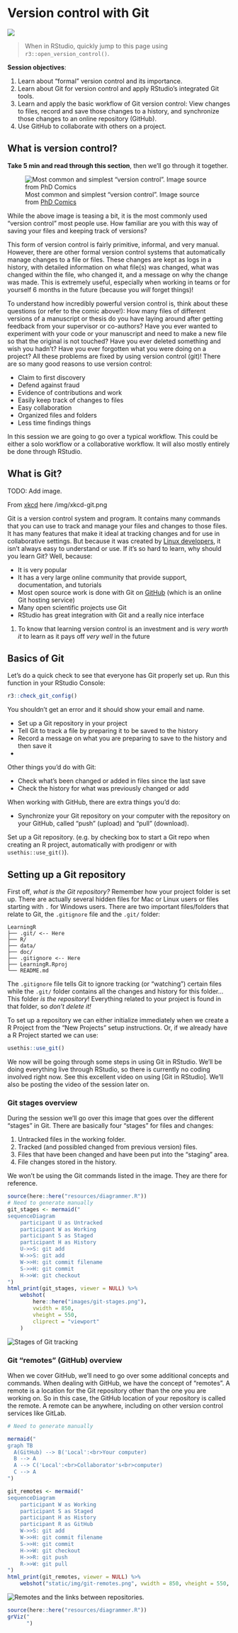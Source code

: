 # Version control with Git {#version-control}

![](https://img.shields.io/badge/document%20status-in%20progress-orange?style=flat-square)

> When in RStudio, quickly jump to this page using `r3::open_version_control()`.

**Session objectives**:

1. Learn about "formal" version control and its importance.
1. Learn about Git for version control and apply RStudio's integrated Git tools.
1. Learn and apply the basic workflow of Git version control: 
View changes to files, record and save those changes to a history, 
and synchronize those changes to an online repository (GitHub).
1. Use GitHub to collaborate with others on a project.

## What is version control?


**Take 5 min and read through this section**, then we'll go through it together.

![Most common and simplest "version control". Image source from [PhD Comics](http://phdcomics.com/comics/archive_print.php?comicid=1531)](http://phdcomics.com/comics/archive/phd101212s.gif)

While the above image is teasing a bit,
it is the most commonly used "version control" most people use.
How familiar are you with this way of saving your files and keeping track of versions?

This form of version control is fairly primitive, informal, and very manual.
However, there are other formal version control systems 
that automatically manage changes to a file or files. These
changes are kept as logs in a history, with detailed information on what file(s)
was changed, what was changed within the file, who changed it, and a message on
why the change was made.  This is extremely useful, especially when working in
teams or for yourself 6 months in the future (because you *will* forget things)!

To understand how incredibly powerful version control is, think about
these questions (or refer to the comic above!): How many files of different
versions of a manuscript or thesis do you have laying around after getting
feedback from your supervisor or co-authors? Have you ever wanted to experiment
with your code or your manuscript and need to make a new file so that the
original is not touched? Have you ever deleted something and wish you hadn't?
Have you ever forgotten what you were doing on a project?  All these problems
are fixed by using version control (git)! There are so many good reasons to use
version control:

- Claim to first discovery
- Defend against fraud
- Evidence of contributions and work
- Easily keep track of changes to files
- Easy collaboration
- Organized files and folders
- Less time findings things

In this session we are going to go over a typical workflow. This could be either
a solo workflow or a collaborative workflow. It will also mostly entirely be
done through RStudio.

## What is Git?

TODO: Add image.

From [xkcd](https://xkcd.com/1597/) here /img/xkcd-git.png

Git is a version control system and program. It contains many commands that you
can use to track and manage your files and changes to those files. It has many
features that make it ideal at tracking changes and for use in collaborative
settings. But because it was created by [Linux developers](https://en.wikipedia.org/wiki/Linus_Torvalds),
it isn't always easy to understand or use. If it's so hard to learn, why should
you learn Git? Well, because:

- It is very popular
- It has a very large online community that provide support, documentation, and
tutorials
- Most open source work is done with Git on [GitHub] (which is an online Git
hosting service)
- Many open scientific projects use Git
- RStudio has great integration with Git and a really nice interface

1. To know that learning version control is an investment and is *very worth it*
to learn as it pays off *very well* in the future

[GitHub]: https://github.com/

## Basics of Git

Let's do a quick check to see that everyone has Git properly set up. 
Run this function in your RStudio Console:

```r
r3::check_git_config()
```

You shouldn't get an error and it should show your email and name.

- Set up a Git repository in your project
- Tell Git to track a file by preparing it to be saved to the history
- Record a message on what you are preparing to save to the history and then save it
- 

Other things you'd do with Git:

- Check what's been changed or added in files since the last save
- Check the history for what was previously changed or add

When working with GitHub, there are extra things you'd do:

- Synchronize your Git repository on your computer with the repository on your GitHub,
called "push" (upload) and "pull" (download).

Set up a Git repository. (e.g. by checking box to start a Git repo when creating an R project,
automatically with prodigenr or with `usethis::use_git()`).

## Setting up a Git repository

First off, *what is the Git repository?* Remember how your project folder is set
up. There are actually several hidden files for Mac or Linux users or files
starting with `.` for Windows users. There are two important files/folders that
relate to Git, the `.gitignore` file and the `.git/` folder:

```
LearningR
├── .git/ <-- Here
├── R/
├── data/
├── doc/
├── .gitignore <-- Here
├── LearningR.Rproj
└── README.md
```

The `.gitignore` file tells Git to ignore tracking (or "watching") certain files
while the `.git/` folder contains all the changes and history for this folder...
This folder *is the repository*! Everything related to your project is found in 
that folder, so *don't delete it!*

To set up a repository we can either initialize immediately when we create a R
Project from the "New Projects" setup instructions. Or, if we already have a
R Project started we can use:

```r
usethis::use_git()
```

We now will be going through some steps in using Git in RStudio. We'll be doing
everything live through RStudio, so there is currently no coding involved right
now. See this excellent video on using [Git in RStudio]. We'll also be posting
the video of the session later on.

### Git stages overview

During the session we'll go over this image that goes over the different
"stages" in Git. There are basically four "stages" for files and changes:

1. Untracked files in the working folder.
2. Tracked (and possibled changed from previous version) files.
3. Files that have been changed and have been put into the "staging" area.
4. File changes stored in the history.

We won't be using the Git commands listed in the image. They are there for
reference.

```r
source(here::here("resources/diagrammer.R"))
# Need to generate manually
git_stages <- mermaid("
sequenceDiagram
    participant U as Untracked
    participant W as Working
    participant S as Staged
    participant H as History
    U->>S: git add
    W->>S: git add
    W->>H: git commit filename
    S->>H: git commit
    H->>W: git checkout
") 
html_print(git_stages, viewer = NULL) %>% 
    webshot(
        here::here("images/git-stages.png"),
        vwidth = 850,
        vheight = 550,
        cliprect = "viewport"
    )
```

<img src="/img/git-stages.png" alt="Stages of Git tracking" />
 
### Git "remotes" (GitHub) overview

When we cover GitHub, we'll need to go over some additional concepts and
commands. When dealing with GitHub, we have the concept of "remotes". A remote
is a location for the Git repository other than the one you are working on. So 
in this case, the GitHub location of your repository is called the remote. A
remote can be anywhere, including on other version control services like GitLab.

```r
# Need to generate manually

mermaid("
graph TB
  A(GitHub) --> B('Local':<br>Your computer)
  B --> A
  A --> C('Local':<br>Collaborator's<br>computer)
  C --> A
")

git_remotes <- mermaid("
sequenceDiagram
    participant W as Working
    participant S as Staged
    participant H as History
    participant R as GitHub
    W->>S: git add
    W->>H: git commit filename
    S->>H: git commit
    H->>W: git checkout
    H->>R: git push
    R->>W: git pull
") 
html_print(git_remotes, viewer = NULL) %>% 
    webshot("static/img/git-remotes.png", vwidth = 850, vheight = 550, cliprect = "viewport")
```

<img src="/img/git-remotes.png" alt="Remotes and the links between repositories." />

```r
source(here::here("resources/diagrammer.R"))
grViz("
      ")
```

